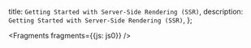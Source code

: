   title: `Getting Started with Server-Side Rendering (SSR)`,
  description: `Getting Started with Server-Side Rendering (SSR)`,
};


<Fragments fragments={{js: js0}} />